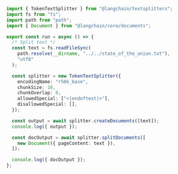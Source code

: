 ```typescript
import { TokenTextSplitter } from "@langchain/textsplitters";
import fs from "fs";
import path from "path";
import { Document } from "@langchain/core/documents";

export const run = async () => {
  /* Split text */
  const text = fs.readFileSync(
    path.resolve(__dirname, "../../state_of_the_union.txt"),
    "utf8"
  );

  const splitter = new TokenTextSplitter({
    encodingName: "r50k_base",
    chunkSize: 10,
    chunkOverlap: 0,
    allowedSpecial: ["<|endoftext|>"],
    disallowedSpecial: [],
  });

  const output = await splitter.createDocuments([text]);
  console.log({ output });

  const docOutput = await splitter.splitDocuments([
    new Document({ pageContent: text }),
  ]);

  console.log({ docOutput });
};
```
